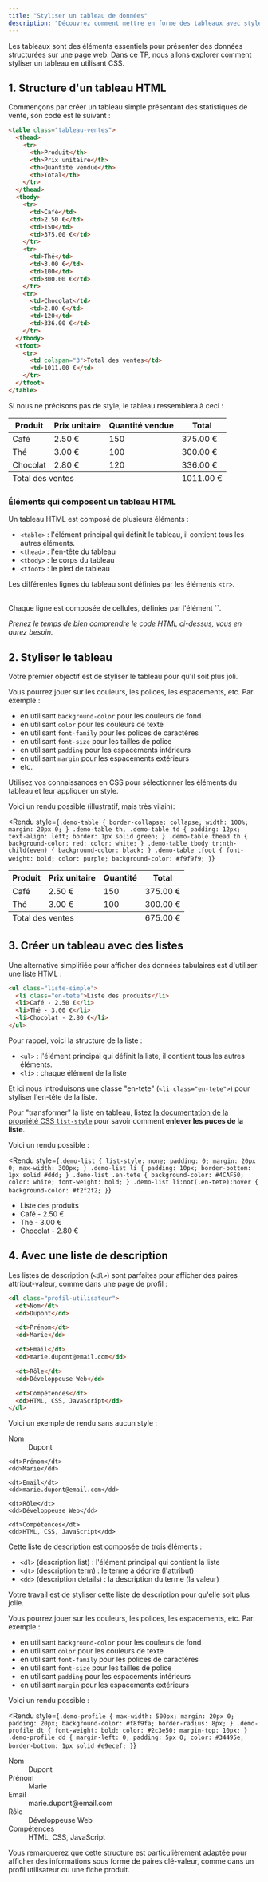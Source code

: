 ```yaml
---
title: "Styliser un tableau de données"
description: "Découvrez comment mettre en forme des tableaux avec style et élégance"
---
```



Les tableaux sont des éléments essentiels pour présenter des données structurées sur une page web. Dans ce TP, nous allons explorer comment styliser un tableau en utilisant CSS.

## 1. Structure d'un tableau HTML

Commençons par créer un tableau simple présentant des statistiques de vente, son code est le suivant :

```html
<table class="tableau-ventes">
  <thead>
    <tr>
      <th>Produit</th>
      <th>Prix unitaire</th>
      <th>Quantité vendue</th>
      <th>Total</th>
    </tr>
  </thead>
  <tbody>
    <tr>
      <td>Café</td>
      <td>2.50 €</td>
      <td>150</td>
      <td>375.00 €</td>
    </tr>
    <tr>
      <td>Thé</td>
      <td>3.00 €</td>
      <td>100</td>
      <td>300.00 €</td>
    </tr>
    <tr>
      <td>Chocolat</td>
      <td>2.80 €</td>
      <td>120</td>
      <td>336.00 €</td>
    </tr>
  </tbody>
  <tfoot>
    <tr>
      <td colspan="3">Total des ventes</td>
      <td>1011.00 €</td>
    </tr>
  </tfoot>
</table>
```

Si nous ne précisons pas de style, le tableau ressemblera à ceci :

<Rendu>
  <table class="tableau-ventes">
    <thead>
      <tr>
        <th>Produit</th>
        <th>Prix unitaire</th>
        <th>Quantité vendue</th>
        <th>Total</th>
      </tr>
    </thead>
    <tbody>
      <tr>
        <td>Café</td>
        <td>2.50 €</td>
        <td>150</td>
        <td>375.00 €</td>
      </tr>
      <tr>
        <td>Thé</td>
        <td>3.00 €</td>
        <td>100</td>
        <td>300.00 €</td>
      </tr>
      <tr>
        <td>Chocolat</td>
        <td>2.80 €</td>
        <td>120</td>
        <td>336.00 €</td>
      </tr>
    </tbody>
    <tfoot>
      <tr>
        <td colspan="3">Total des ventes</td>
        <td>1011.00 €</td>
      </tr>
    </tfoot>
  </table>
</Rendu>

### Éléments qui composent un tableau HTML

Un tableau HTML est composé de plusieurs éléments :

- `<table>` : l'élément principal qui définit le tableau, il contient tous les autres éléments.
- `<thead>` : l'en-tête du tableau
- `<tbody>` : le corps du tableau
- `<tfoot>` : le pied de tableau

Les différentes lignes du tableau sont définies par les éléments `<tr>`.

<br/>
Chaque ligne est composée de cellules, définies par l'élément `<td>`.

_Prenez le temps de bien comprendre le code HTML ci-dessus, vous en aurez besoin._

## 2. Styliser le tableau

Votre premier objectif est de styliser le tableau pour qu'il soit plus joli.

Vous pourrez jouer sur les couleurs, les polices, les espacements, etc.
Par exemple :

- en utilisant `background-color` pour les couleurs de fond
- en utilisant `color` pour les couleurs de texte
- en utilisant `font-family` pour les polices de caractères
- en utilisant `font-size` pour les tailles de police
- en utilisant `padding` pour les espacements intérieurs
- en utilisant `margin` pour les espacements extérieurs
- etc.

Utilisez vos connaissances en CSS pour sélectionner les éléments du tableau et leur appliquer un style.

Voici un rendu possible (illustratif, mais très vilain):

<Rendu
  style={`
    .demo-table {
      border-collapse: collapse;
      width: 100%;
      margin: 20px 0;
    }
    .demo-table th,
    .demo-table td {
      padding: 12px;
      text-align: left;
      border: 1px solid green;
    }
    .demo-table thead th {
      background-color: red;
      color: white;
    }
    .demo-table tbody tr:nth-child(even) {
      background-color: black;
    }
    .demo-table tfoot {
      font-weight: bold;
      color: purple;
      background-color: #f9f9f9;
    }
  `}
>
  <table class="demo-table">
    <thead>
      <tr>
        <th>Produit</th>
        <th>Prix unitaire</th>
        <th>Quantité</th>
        <th>Total</th>
      </tr>
    </thead>
    <tbody>
      <tr>
        <td>Café</td>
        <td>2.50 €</td>
        <td>150</td>
        <td>375.00 €</td>
      </tr>
      <tr>
        <td>Thé</td>
        <td>3.00 €</td>
        <td>100</td>
        <td>300.00 €</td>
      </tr>
    </tbody>
    <tfoot>
      <tr>
        <td colspan="3">Total des ventes</td>
        <td>675.00 €</td>
      </tr>
    </tfoot>
  </table>
</Rendu>

## 3. Créer un tableau avec des listes

Une alternative simplifiée pour afficher des données tabulaires est d'utiliser une liste HTML :

```html
<ul class="liste-simple">
  <li class="en-tete">Liste des produits</li>
  <li>Café - 2.50 €</li>
  <li>Thé - 3.00 €</li>
  <li>Chocolat - 2.80 €</li>
</ul>
```

Pour rappel, voici la structure de la liste :

- `<ul>` : l'élément principal qui définit la liste, il contient tous les autres éléments.
- `<li>` : chaque élément de la liste

Et ici nous introduisons une classe "en-tete" (`<li class="en-tete">`) pour styliser l'en-tête de la liste.

Pour "transformer" la liste en tableau, listez [la documentation de la propriété CSS `list-style`](https://developer.mozilla.org/fr-FR/docs/Web/CSS/list-style) pour savoir comment **enlever les puces de la liste**.

Voici un rendu possible :

<Rendu
  style={`
    .demo-list {
      list-style: none;
      padding: 0;
      margin: 20px 0;
      max-width: 300px;
    }
    .demo-list li {
      padding: 10px;
      border-bottom: 1px solid #ddd;
    }
    .demo-list .en-tete {
      background-color: #4CAF50;
      color: white;
      font-weight: bold;
    }
    .demo-list li:not(.en-tete):hover {
      background-color: #f2f2f2;
    }
  `}
>
  <ul class="demo-list">
    <li class="en-tete">Liste des produits</li>
    <li>Café - 2.50 €</li>
    <li>Thé - 3.00 €</li>
    <li>Chocolat - 2.80 €</li>
  </ul>
</Rendu>

## 4. Avec une liste de description

Les listes de description (`<dl>`) sont parfaites pour afficher des paires attribut-valeur, comme dans une page de profil :

```html
<dl class="profil-utilisateur">
  <dt>Nom</dt>
  <dd>Dupont</dd>

  <dt>Prénom</dt>
  <dd>Marie</dd>

  <dt>Email</dt>
  <dd>marie.dupont@email.com</dd>

  <dt>Rôle</dt>
  <dd>Développeuse Web</dd>

  <dt>Compétences</dt>
  <dd>HTML, CSS, JavaScript</dd>
</dl>
```

Voici un exemple de rendu sans aucun style :

<Rendu>
  <dl class="profil-utilisateur">
    <dt>Nom</dt>
    <dd>Dupont</dd>

    <dt>Prénom</dt>
    <dd>Marie</dd>

    <dt>Email</dt>
    <dd>marie.dupont@email.com</dd>

    <dt>Rôle</dt>
    <dd>Développeuse Web</dd>

    <dt>Compétences</dt>
    <dd>HTML, CSS, JavaScript</dd>
  </dl>
</Rendu>

Cette liste de description est composée de trois éléments :

- `<dl>` (description list) : l'élément principal qui contient la liste
- `<dt>` (description term) : le terme à décrire (l'attribut)
- `<dd>` (description details) : la description du terme (la valeur)

Votre travail est de styliser cette liste de description pour qu'elle soit plus jolie.

Vous pourrez jouer sur les couleurs, les polices, les espacements, etc.
Par exemple :

- en utilisant `background-color` pour les couleurs de fond
- en utilisant `color` pour les couleurs de texte
- en utilisant `font-family` pour les polices de caractères
- en utilisant `font-size` pour les tailles de police
- en utilisant `padding` pour les espacements intérieurs
- en utilisant `margin` pour les espacements extérieurs

Voici un rendu possible :

<Rendu
  style={`
    .demo-profile {
      max-width: 500px;
      margin: 20px 0;
      padding: 20px;
      background-color: #f8f9fa;
      border-radius: 8px;
    }
    .demo-profile dt {
      font-weight: bold;
      color: #2c3e50;
      margin-top: 10px;
    }
    .demo-profile dd {
      margin-left: 0;
      padding: 5px 0;
      color: #34495e;
      border-bottom: 1px solid #e9ecef;
    }
  `}
>
  <dl class="demo-profile">
    <dt>Nom</dt>
    <dd>Dupont</dd>
    <dt>Prénom</dt>
    <dd>Marie</dd>
    <dt>Email</dt>
    <dd>marie.dupont@email.com</dd>
    <dt>Rôle</dt>
    <dd>Développeuse Web</dd>
    <dt>Compétences</dt>
    <dd>HTML, CSS, JavaScript</dd>
  </dl>
</Rendu>

Vous remarquerez que cette structure est particulièrement adaptée pour afficher des informations sous forme de paires clé-valeur, comme dans un profil utilisateur ou une fiche produit.
